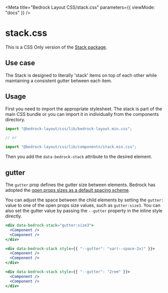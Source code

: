 

<Meta title="Bedrock Layout CSS/stack.css" parameters={{ viewMode: "docs" }} />

# stack.css

This is a CSS Only version of the [Stack package](/docs/spacer-components-stack--docs).

## Use case

The Stack is designed to literally 'stack' items on top of each other while maintaining a consistent gutter between each item.

## Usage

First you need to import the appropriate stylesheet. The stack is part of the main CSS bundle or you can import it in individually from the components directory.

```javascript
import "@bedrock-layout/css/lib/bedrock-layout.min.css";

// or

import "@bedrock-layout/css/lib/components/stack.min.css";
```

Then you add the `data-bedrock-stack` attribute to the desired element.

## gutter

The `gutter` prop defines the gutter size between elements. Bedrock has adopted the [open props sizes as a default spacing scheme](https://open-props.style/#sizes).

You can adjust the space between the child elements by setting the `gutter:` value to one of the open props size values, such as `gutter:size3`.
You can also set the gutter value by passing the `--gutter` property in the inline style directly.

```jsx
<div data-bedrock-stack="gutter:size3">
  <Component />
  <Component />
</div>

<div data-bedrock-stack style={{ "--gutter": "var(--space-2x)" }}>
  <Component />
  <Component />
</div>

<div data-bedrock-stack style={{ "--gutter": "2rem" }}>
  <Component />
  <Component />
</div>

```
